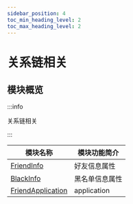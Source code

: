 ```yaml
---
sidebar_position: 4
toc_min_heading_level: 2
toc_max_heading_level: 2
---
```


# 关系链相关

## 模块概览

:::info

关系链相关

:::

| 模块名称                                                          | 模块功能简介   |
| ----------------------------------------------------------------- | -------------- |
| [FriendInfo](docs/sdks/class/relation/friendInfo.mdx)               | 好友信息属性   |
| [BlackInfo](docs/sdks/class/relation/blackInfo.mdx)                 | 黑名单信息属性 |
| [FriendApplication](docs/sdks/class/relation/friendApplication.mdx) | application    |
